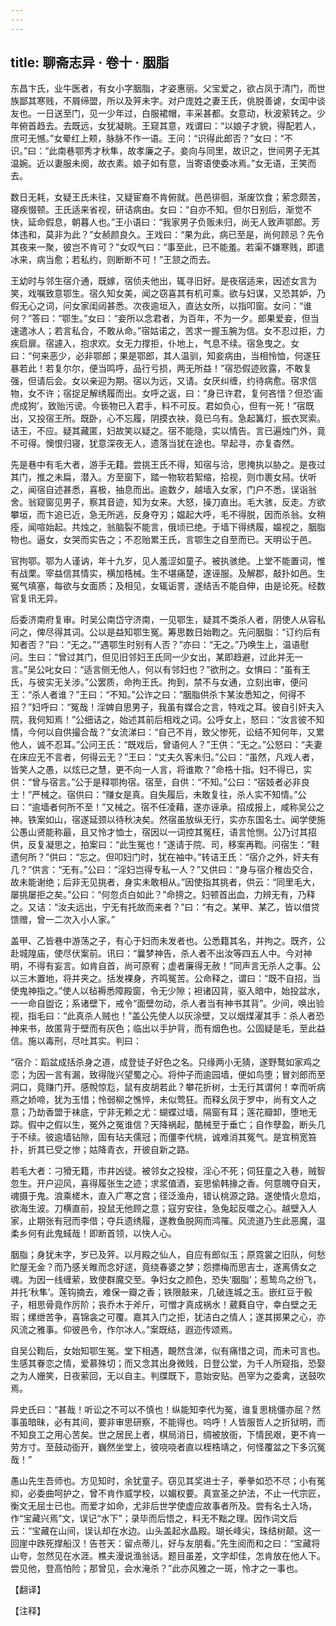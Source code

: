 ```yaml
---
---
---
```

title: 聊斋志异 · 卷十 · 胭脂
---

东昌卞氏，业牛医者，有女小字胭脂，才姿惠丽。父宝爱之，欲占凤于清门，而世族鄙其寒贱，不屑缔盟，所以及笄未字。对户庞姓之妻王氏，佻脱善谑，女闺中谈友也。一日送至门，见一少年过，白服裙帽，丰采甚都。女意动，秋波萦转之。少年俯首趋去。去既远，女犹凝眺。王窥其意，戏谓曰：“以娘子才貌，得配若人，庶可无憾。”女晕红上颊，脉脉不作一语。王问：“识得此郎否？”女曰：“不识。”曰：“此南巷鄂秀才秋隼，故孝廉之子。妾向与同里，故识之，世间男子无其温婉。近以妻服未阕，故衣素。娘子如有意，当寄语使委冰焉。”女无语，王笑而去。

数日无耗，女疑王氏未往，又疑宦裔不肯俯就。邑邑徘徊，渐废饮食；萦念颇苦，寝疾惙顿。王氏适来省视，研诘病由。女曰：“自亦不知。但尔日别后，渐觉不快，延命假息，朝暮人也。”王小语曰：“我家男子负贩未归，尚无人致声鄂郎。芳体违和，莫非为此？”女赪颜良久。王戏曰：“果为此，病已至是，尚何顾忌？先令其夜来一聚，彼岂不肯可？”女叹气曰：“事至此，已不能羞。若渠不嫌寒贱，即遣冰来，病当愈；若私约，则断断不可！”王颔之而去。

王幼时与邻生宿介通，既嫁，宿侦夫他出，辄寻旧好。是夜宿适来，因述女言为笑，戏嘱致意鄂生。宿久知女美，闻之窃喜其有机可乘。欲与妇谋，又恐其妒，乃假无心之词，问女家闺闼甚悉。次夜逾垣入，直达女所，以指叩窗。女问：“谁何？”答曰：“鄂生。”女曰：“妾所以念君者，为百年，不为一夕。郎果爱妾，但当速遣冰人；若言私合，不敢从命。”宿姑诺之，苦求一握玉腕为信。女不忍过拒，力疾启扉。宿遽入，抱求欢。女无力撑拒，仆地上，气息不续。宿急曳之。女曰：“何来恶少，必非鄂郎；果是鄂郎，其人温驯，知妾病由，当相怜恤，何遂狂暴若此！若复尔尔，便当鸣呼，品行亏损，两无所益！”宿恐假迹败露，不敢复强，但请后会。女以亲迎为期。宿以为远，又请。女厌纠缠，约待病愈。宿求信物，女不许；宿捉足解绣履而出。女呼之返，曰：“身已许君，复何吝惜？但恐‘画虎成狗’，致贻污谤。今亵物已入君手，料不可反。君如负心，但有一死！”宿既出，又投宿王所。既卧，心不忘履，阴摸衣袂，竟已乌有。急起篝灯，振衣冥索。诘王，不应。疑其藏匿，妇故笑以疑之。宿不能隐，实以情告。言已遍烛门外，竟不可得。懊恨归寝，犹意深夜无人，遗落当犹在途也。早起寻，亦复杳然。

先是巷中有毛大者，游手无籍。尝挑王氏不得，知宿与洽，思掩执以胁之。是夜过其门，推之未扁，潜入。方至窗下，踏一物软若絮缩，拾视，则巾裹女舄。伏听之，闻宿自述甚悉，喜极，抽息而出。逾数夕，越墙入女家，门户不悉，误诣翁舍。翁窥窗见男子，察其音迹，知为女来。大怒，操刀直出。毛大骇，反走。方欲攀垣，而卞追已近，急无所逃，反身夺刃；媪起大呼，毛不得脱，因而杀翁。女稍痊，闻喧始起。共烛之，翁脑裂不能言，俄顷已绝。于墙下得绣履，媪视之，胭脂物也。逼女，女哭而实告之；不忍贻累王氏，言鄂生之自至而已。天明讼于邑。

官拘鄂。鄂为人谨讷，年十九岁，见人羞涩如童子。被执骇绝。上堂不能置词，惟有战栗。宰益信其情实，横加梏械。生不堪痛楚，遂诬服。及解郡，敲扑如邑。生冤气填塞，每欲与女面质；及相见，女辄诟詈，遂结舌不能自伸，由是论死。经数官复讯无异。

后委济南府复审。时吴公南岱守济南，一见鄂生，疑其不类杀人者，阴使人从容私问之，俾尽得其词。公以是益知鄂生冤。筹思数日始鞫之。先问胭脂：“订约后有知者否？”曰：“无之。”“遇鄂生时别有人否？”亦曰：“无之。”乃唤生上，温语慰问。生曰：“曾过其门，但见旧邻妇王氏同一少女出，某即趋避，过此并无一言。”吴公叱女曰：“适言侧无他人，何以有邻妇也？”欲刑之。女惧曰：“虽有王氏，与彼实无关涉。”公罢质，命拘王氏。拘到，禁不与女通，立刻出审，便问王：“杀人者谁？”王曰：“不知。”公诈之曰：“胭脂供杀卞某汝悉知之，何得不招？”妇呼曰：“冤哉！淫婢自思男子，我虽有媒合之言，特戏之耳。彼自引奸夫入院，我何知焉！”公细诘之，始述其前后相戏之词。公呼女上，怒曰：“汝言彼不知情，今何以自供撮合哉？”女流涕曰：“自己不肖，致父惨死，讼结不知何年，又累他人，诚不忍耳。”公问王氏：“既戏后，曾语何人？”王供：“无之。”公怒曰：“夫妻在床应无不言者，何得云无？”王曰：“丈夫久客未归。”公曰：“虽然，凡戏人者，皆笑人之愚，以炫已之慧，更不向一人言，将谁欺？”命梏十指。妇不得已，实供：“曾与宿言。”公于是释鄂拘宿。宿至，自供：“不知。”公曰：“宿妓者必非良士！”严械之。宿供曰：“赚女是真。自失履后，未敢复往，杀人实不知情。”公曰：“逾墙者何所不至！”又械之。宿不任凌藉，遂亦诬承。招成报上，咸称吴公之神。铁案如山，宿遂延颈以待秋决矣。然宿虽放纵无行，实亦东国名士。闻学使施公愚山贤能称最，且又怜才恤士，宿因以一词控其冤枉，语言怆恻。公乃讨其招供，反复凝思之，拍案曰：“此生冤也！”遂请于院、司，移案再鞫。问宿生：“鞋遗何所？”供曰：“忘之。但叩妇门时，犹在袖中。”转诘王氏：“宿介之外，奸夫有几？”供言：“无有。”公曰：“淫妇岂得专私一人？”又供曰：“身与宿介稚齿交合，故未能谢绝；后非无见挑者，身实未敢相从。”因使指其挑者，供云：“同里毛大，屡挑屡拒之矣。”公曰：“何忽贞白如此？”命搒之。妇顿首出血，力辨无有，乃释之。又诘：“汝夫远出，宁无有托故而来者？”曰：“有之。某甲、某乙，皆以借贷馈赠，曾一二次入小人家。”

盖甲、乙皆巷中游荡之子，有心于妇而未发者也。公悉籍其名，并拘之。既齐，公赴城隍庙，使尽伏案前。讯曰：“曩梦神告，杀人者不出汝等四五人中。今对神明，不得有妄言。如肯自首，尚可原宥；虚者廉得无赦！”同声言无杀人之事。公以三木置地，将并夹之。括发裸身，齐鸣冤苦。公命释之，谓曰：“既不自招，当使鬼神指之。”使人以毡褥悉障殿窗，令无少隙；袒诸囚背，驱入暗中，始投盆水，一一命自盥讫；系诸壁下，戒令“面壁勿动，杀人者当有神书其背”。少间，唤出验视，指毛曰：“此真杀人贼也！”盖公先使人以灰涂壁，又以烟煤濯其手：杀人者恐神来书，故匿背于壁而有灰色；临出以手护背，而有烟色也。公固疑是毛，至此益信。施以毒刑，尽吐其实。判曰：

“宿介：蹈盆成括杀身之道，成登徒子好色之名。只缘两小无猜，遂野鹜如家鸡之恋；为因一言有漏，致得陇兴望蜀之心。将仲子而逾园墙，便如鸟堕；冒刘郎而至洞口，竟赚门开。感帨惊尨，鼠有皮胡若此？攀花折树，士无行其谓何！幸而听病燕之娇啼，犹为玉惜；怜弱柳之憔悴，未似莺狂。而释幺凤于罗中，尚有文人之意；乃劫香盟于袜底，宁非无赖之尤：蝴蝶过墙，隔窗有耳；莲花瓣卸，堕地无踪。假中之假以生，冤外之冤谁信？天降祸起，酷械至于垂亡；自作孽盈，断头几于不续。彼逾墙钻隙，固有玷夫儒冠；而僵李代桃，诚难消其冤气。是宜稍宽笞扑，折其已受之惨；姑降青衣，开彼自新之路。

若毛大者：刁猾无籍，市井凶徒。被邻女之投梭，淫心不死；伺狂童之入巷，贼智忽生。开户迎风，喜得履张生之迹；求浆值酒，妄思偷韩掾之香。何意魄夺自天，魂摄于鬼。浪乘槎木，直入广寒之宫；径泛渔舟，错认桃源之路。遂使情火息焰，欲海生波。刀横直前，投鼠无他顾之意；寇穷安往，急兔起反噬之心。越壁入人家，止期张有冠而李借；夺兵遗绣履，遂教鱼脱网而鸿罹。风流道乃生此恶魔，温柔乡何有此鬼蜮哉！即断首领，以快人心。

胭脂；身犹未字，岁已及笄。以月殿之仙人，自应有郎似玉；原霓裳之旧队，何愁贮屋无金？而乃感关睢而念好逑，竟绕春婆之梦；怨摽梅而思吉士，遂离倩女之魂。为因一线缠萦，致使群魔交至。争妇女之颜色，恐失‘胭脂’；惹鸷鸟之纷飞，并托‘秋隼’。莲钩摘去，难保一瓣之香；铁限敲来，几破连城之玉。嵌红豆于骰子，相思骨竟作厉阶；丧乔木于斧斤，可憎才真成祸水！葳蕤自守，幸白壁之无瑕；缧绁苦争，喜锦衾之可覆。嘉其入门之拒，犹洁白之情人；遂其掷果之心，亦风流之雅事。仰彼邑令，作尔冰人。”案既结，遐迩传颂焉。

自吴公鞫后，女始知鄂生冤。堂下相遇，靦然含涕，似有痛惜之词，而未可言也。生感其眷恋之情，爱慕殊切；而又念其出身微贱，日登公堂，为千人所窥指，恐娶之为人姗笑，日夜萦回，无以自主。判牒既下，意始安贴。邑宰为之委禽，送鼓吹焉。

异史氏曰：“甚哉！听讼之不可以不慎也！纵能知李代为冤，谁复思桃僵亦屈？然事虽暗昧，必有其间，要非审思研察，不能得也。呜呼！人皆服哲人之折狱明，而不知良工之用心苦矣。世之居民上者，棋局消日，绸被放衙，下情民艰，更不肯一劳方寸。至鼓动衙开，巍然坐堂上，彼哓哓者直以桎梏靖之，何怪覆盆之下多沉冤哉！”

愚山先生吾师也。方见知时，余犹童子。窃见其奖进士子，拳拳如恐不尽；小有冤抑，必委曲呵护之，曾不肯作威学校，以媚权要。真宣圣之护法，不止一代宗匠，衡文无屈士已也。而爱才如命，尤非后世学使虚应故事者所及。尝有名士入场，作“宝藏兴焉”文，误记“水下”；录毕而后悟之，料无不黜之理。因作词文后云：“宝藏在山间，误认却在水边。山头盖起水晶殿。瑚长峰尖，珠结树颠。这一回崖中跌死撑船汉！告苍天：留点蒂儿，好与友朋看。”先生阅而和之曰：“宝藏将山夸，忽然见在水涯。樵夫漫说渔翁话。题目虽差，文字却佳，怎肯放在他人下。尝见他，登高怕险；那曾见，会水淹杀？”此亦风雅之一斑，怜才之一事也。

【翻译】

【注释】

